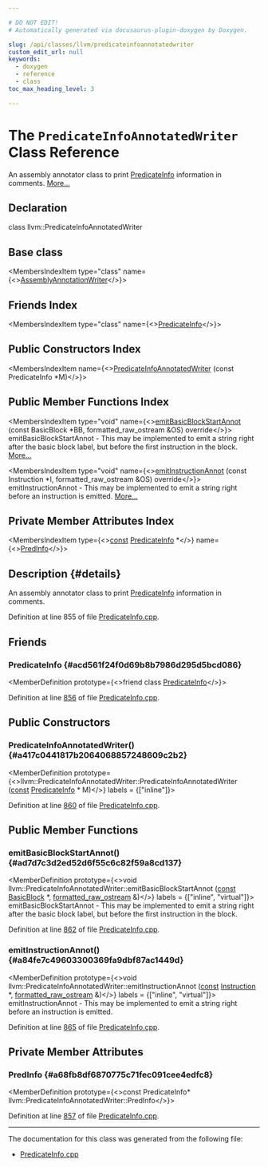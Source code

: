```yaml
---

# DO NOT EDIT!
# Automatically generated via docusaurus-plugin-doxygen by Doxygen.

slug: /api/classes/llvm/predicateinfoannotatedwriter
custom_edit_url: null
keywords:
  - doxygen
  - reference
  - class
toc_max_heading_level: 3

---
```





# The `PredicateInfoAnnotatedWriter` Class Reference

<DoxygenPage pluginConfig={pluginConfig}>

An assembly annotator class to print <a href="/docs/api/classes/llvm/predicateinfo">PredicateInfo</a> information in comments. <a href="#details">More...</a>

## Declaration

<CodeBlock>class llvm::PredicateInfoAnnotatedWriter</CodeBlock>

## Base class

<MembersIndex>

<MembersIndexItem
  type="class"
  name={<><a href="/docs/api/classes/llvm/assemblyannotationwriter">AssemblyAnnotationWriter</a></>}>
</MembersIndexItem>

</MembersIndex>

## Friends Index

<MembersIndex>

<MembersIndexItem
  type="class"
  name={<><a href="#acd561f24f0d69b8b7986d295d5bcd086">PredicateInfo</a></>}>
</MembersIndexItem>

</MembersIndex>

## Public Constructors Index

<MembersIndex>

<MembersIndexItem
  name={<><a href="#a417c0441817b2064068857248609c2b2">PredicateInfoAnnotatedWriter</a> (const PredicateInfo &#42;M)</>}>
</MembersIndexItem>

</MembersIndex>

## Public Member Functions Index

<MembersIndex>

<MembersIndexItem
  type="void"
  name={<><a href="#ad7d7c3d2ed52d6f55c6c82f59a8cd137">emitBasicBlockStartAnnot</a> (const BasicBlock &#42;BB, formatted&#95;raw&#95;ostream &amp;OS) override</>}>
emitBasicBlockStartAnnot - This may be implemented to emit a string right after the basic block label, but before the first instruction in the block. <a href="#ad7d7c3d2ed52d6f55c6c82f59a8cd137">More...</a>
</MembersIndexItem>

<MembersIndexItem
  type="void"
  name={<><a href="#a84fe7c49603300369fa9dbf87ac1449d">emitInstructionAnnot</a> (const Instruction &#42;I, formatted&#95;raw&#95;ostream &amp;OS) override</>}>
emitInstructionAnnot - This may be implemented to emit a string right before an instruction is emitted. <a href="#a84fe7c49603300369fa9dbf87ac1449d">More...</a>
</MembersIndexItem>

</MembersIndex>

## Private Member Attributes Index

<MembersIndex>

<MembersIndexItem
  type={<><a href="/docs/api/files/lib/lib/target/lib/target/aarch64/aarch64promoteconstant-cpp/#a90f8350fecae261c25be85d38b451bff">const</a> <a href="/docs/api/classes/llvm/predicateinfo">PredicateInfo</a> &#42;</>}
  name={<><a href="#a68fb8df6870775c71fec091cee4edfc8">PredInfo</a></>}>
</MembersIndexItem>

</MembersIndex>

## Description {#details}

An assembly annotator class to print <a href="/docs/api/classes/llvm/predicateinfo">PredicateInfo</a> information in comments.

Definition at line 855 of file <a href="/docs/api/files/lib/lib/transforms/lib/transforms/utils/predicateinfo-cpp">PredicateInfo.cpp</a>.

<SectionDefinition>

## Friends

### PredicateInfo {#acd561f24f0d69b8b7986d295d5bcd086}

<MemberDefinition
  prototype={<>friend class <a href="/docs/api/classes/llvm/predicateinfo">PredicateInfo</a></>}>

Definition at line <a href="/docs/api/files/lib/lib/transforms/lib/transforms/utils/predicateinfo-cpp/#l00856">856</a> of file <a href="/docs/api/files/lib/lib/transforms/lib/transforms/utils/predicateinfo-cpp">PredicateInfo.cpp</a>.
</MemberDefinition>

</SectionDefinition>

<SectionDefinition>

## Public Constructors

### PredicateInfoAnnotatedWriter() {#a417c0441817b2064068857248609c2b2}

<MemberDefinition
  prototype={<>llvm::PredicateInfoAnnotatedWriter::PredicateInfoAnnotatedWriter (<a href="/docs/api/files/lib/lib/target/lib/target/aarch64/aarch64promoteconstant-cpp/#a90f8350fecae261c25be85d38b451bff">const</a> <a href="/docs/api/classes/llvm/predicateinfo">PredicateInfo</a> &#42; M)</>}
  labels = {["inline"]}>

Definition at line <a href="/docs/api/files/lib/lib/transforms/lib/transforms/utils/predicateinfo-cpp/#l00860">860</a> of file <a href="/docs/api/files/lib/lib/transforms/lib/transforms/utils/predicateinfo-cpp">PredicateInfo.cpp</a>.
</MemberDefinition>

</SectionDefinition>

<SectionDefinition>

## Public Member Functions

### emitBasicBlockStartAnnot() {#ad7d7c3d2ed52d6f55c6c82f59a8cd137}

<MemberDefinition
  prototype={<>void llvm::PredicateInfoAnnotatedWriter::emitBasicBlockStartAnnot (<a href="/docs/api/files/lib/lib/target/lib/target/aarch64/aarch64promoteconstant-cpp/#a90f8350fecae261c25be85d38b451bff">const</a> <a href="/docs/api/classes/llvm/basicblock">BasicBlock</a> &#42;, <a href="/docs/api/classes/llvm/formatted-raw-ostream">formatted&#95;raw&#95;ostream</a> &amp;)</>}
  labels = {["inline", "virtual"]}>
emitBasicBlockStartAnnot - This may be implemented to emit a string right after the basic block label, but before the first instruction in the block.

Definition at line <a href="/docs/api/files/lib/lib/transforms/lib/transforms/utils/predicateinfo-cpp/#l00862">862</a> of file <a href="/docs/api/files/lib/lib/transforms/lib/transforms/utils/predicateinfo-cpp">PredicateInfo.cpp</a>.
</MemberDefinition>

### emitInstructionAnnot() {#a84fe7c49603300369fa9dbf87ac1449d}

<MemberDefinition
  prototype={<>void llvm::PredicateInfoAnnotatedWriter::emitInstructionAnnot (<a href="/docs/api/files/lib/lib/target/lib/target/aarch64/aarch64promoteconstant-cpp/#a90f8350fecae261c25be85d38b451bff">const</a> <a href="/docs/api/classes/llvm/instruction">Instruction</a> &#42;, <a href="/docs/api/classes/llvm/formatted-raw-ostream">formatted&#95;raw&#95;ostream</a> &amp;)</>}
  labels = {["inline", "virtual"]}>
emitInstructionAnnot - This may be implemented to emit a string right before an instruction is emitted.

Definition at line <a href="/docs/api/files/lib/lib/transforms/lib/transforms/utils/predicateinfo-cpp/#l00865">865</a> of file <a href="/docs/api/files/lib/lib/transforms/lib/transforms/utils/predicateinfo-cpp">PredicateInfo.cpp</a>.
</MemberDefinition>

</SectionDefinition>

<SectionDefinition>

## Private Member Attributes

### PredInfo {#a68fb8df6870775c71fec091cee4edfc8}

<MemberDefinition
  prototype={<>const PredicateInfo&#42; llvm::PredicateInfoAnnotatedWriter::PredInfo</>}>

Definition at line <a href="/docs/api/files/lib/lib/transforms/lib/transforms/utils/predicateinfo-cpp/#l00857">857</a> of file <a href="/docs/api/files/lib/lib/transforms/lib/transforms/utils/predicateinfo-cpp">PredicateInfo.cpp</a>.
</MemberDefinition>

</SectionDefinition>

<hr/>

The documentation for this class was generated from the following file:

<ul>
<li><a href="/docs/api/files/lib/lib/transforms/lib/transforms/utils/predicateinfo-cpp">PredicateInfo.cpp</a></li>
</ul>

</DoxygenPage>
